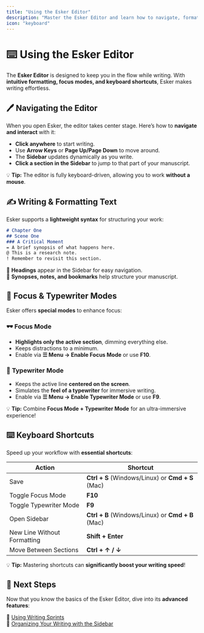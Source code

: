 ```yaml
---
title: "Using the Esker Editor"
description: "Master the Esker Editor and learn how to navigate, format text, and use focus-enhancing features."
icon: "keyboard"
---
```


# ⌨️ Using the Esker Editor

The **Esker Editor** is designed to keep you in the flow while writing. With **intuitive formatting, focus modes, and keyboard shortcuts**, Esker makes writing effortless.

## 🖊️ **Navigating the Editor**

When you open Esker, the editor takes center stage. Here’s how to **navigate and interact** with it:

- **Click anywhere** to start writing.
- Use **Arrow Keys** or **Page Up/Page Down** to move around.
- The **Sidebar** updates dynamically as you write.
- **Click a section in the Sidebar** to jump to that part of your manuscript.

💡 **Tip:** The editor is fully keyboard-driven, allowing you to work **without a mouse**.

## ✍️ **Writing & Formatting Text**

Esker supports a **lightweight syntax** for structuring your work:

```md
# Chapter One
## Scene One
### A Critical Moment
= A brief synopsis of what happens here.
@ This is a research note.
! Remember to revisit this section.
```

🔹 **Headings** appear in the Sidebar for easy navigation.  
🔹 **Synopses, notes, and bookmarks** help structure your manuscript.

## 🎯 **Focus & Typewriter Modes**

Esker offers **special modes** to enhance focus:

### 🕶️ **Focus Mode**
- **Highlights only the active section**, dimming everything else.
- Keeps distractions to a minimum.
- Enable via **☰ Menu → Enable Focus Mode** or use **F10**.

### 📝 **Typewriter Mode**
- Keeps the active line **centered on the screen**.
- Simulates the **feel of a typewriter** for immersive writing.
- Enable via **☰ Menu → Enable Typewriter Mode** or use **F9**.

💡 **Tip:** Combine **Focus Mode + Typewriter Mode** for an ultra-immersive experience!

## ⌨️ **Keyboard Shortcuts**

Speed up your workflow with **essential shortcuts**:

| Action | Shortcut |
|--------|----------|
| Save | **Ctrl + S** (Windows/Linux) or **Cmd + S** (Mac) |
| Toggle Focus Mode | **F10** |
| Toggle Typewriter Mode | **F9** |
| Open Sidebar | **Ctrl + B** (Windows/Linux) or **Cmd + B** (Mac) |
| New Line Without Formatting | **Shift + Enter** |
| Move Between Sections | **Ctrl + ↑ / ↓** |

💡 **Tip:** Mastering shortcuts can **significantly boost your writing speed**!

## 🎯 **Next Steps**

Now that you know the basics of the Esker Editor, dive into its **advanced features**:

🏃 [Using Writing Sprints](/writing-productivity/writing-sprints)  
📂 [Organizing Your Writing with the Sidebar](/organizing/sidebar)  
